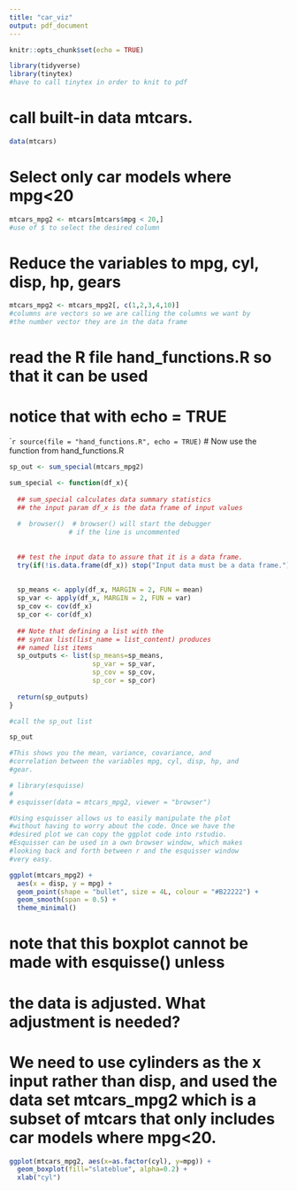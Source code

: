 ```yaml
---
title: "car_viz"
output: pdf_document
---
```


```r
knitr::opts_chunk$set(echo = TRUE)

library(tidyverse)
library(tinytex)
#have to call tinytex in order to knit to pdf
```
# call built-in data mtcars.
```r
data(mtcars)
```
# Select only car models where mpg<20
```r
mtcars_mpg2 <- mtcars[mtcars$mpg < 20,]
#use of $ to select the desired column
```

# Reduce the variables to mpg, cyl, disp, hp, gears
```r
mtcars_mpg2 <- mtcars_mpg2[, c(1,2,3,4,10)]
#columns are vectors so we are calling the columns we want by
#the number vector they are in the data frame
```
# read the R file hand_functions.R so that it can be used
# notice that with echo = TRUE 
````r
source(file = "hand_functions.R", echo = TRUE)
```
# Now use the function from hand_functions.R
```r
sp_out <- sum_special(mtcars_mpg2)

sum_special <- function(df_x){
  
  ## sum_special calculates data summary statistics
  ## the input param df_x is the data frame of input values
  
  #  browser()  # browser() will start the debugger
               # if the line is uncommented
  
  
  ## test the input data to assure that it is a data frame.
  try(if(!is.data.frame(df_x)) stop("Input data must be a data frame."))
  
  
  sp_means <- apply(df_x, MARGIN = 2, FUN = mean)
  sp_var <- apply(df_x, MARGIN = 2, FUN = var)
  sp_cov <- cov(df_x)
  sp_cor <- cor(df_x)
  
  ## Note that defining a list with the 
  ## syntax list(list_name = list_content) produces
  ## named list items
  sp_outputs <- list(sp_means=sp_means, 
                     sp_var = sp_var, 
                     sp_cov = sp_cov, 
                     sp_cor = sp_cor)
  
  return(sp_outputs)
}

```

```r
#call the sp_out list

sp_out

#This shows you the mean, variance, covariance, and
#correlation between the variables mpg, cyl, disp, hp, and 
#gear.
```


```r
# library(esquisse)
# 
# esquisser(data = mtcars_mpg2, viewer = "browser")

#Using esquisser allows us to easily manipulate the plot
#without having to worry about the code. Once we have the 
#desired plot we can copy the ggplot code into rstudio. 
#Esquisser can be used in a own browser window, which makes 
#looking back and forth between r and the esquisser window 
#very easy.
```

```r
ggplot(mtcars_mpg2) +
  aes(x = disp, y = mpg) +
  geom_point(shape = "bullet", size = 4L, colour = "#B22222") +
  geom_smooth(span = 0.5) +
  theme_minimal()
```

# note that this boxplot cannot be made with esquisse() unless
# the data is adjusted.  What adjustment is needed?
# We need to use cylinders as the x input rather than disp, and used the data set mtcars_mpg2 which is a subset of mtcars that only includes car models where mpg<20.

```r
ggplot(mtcars_mpg2, aes(x=as.factor(cyl), y=mpg)) + 
  geom_boxplot(fill="slateblue", alpha=0.2) + 
  xlab("cyl")
```





